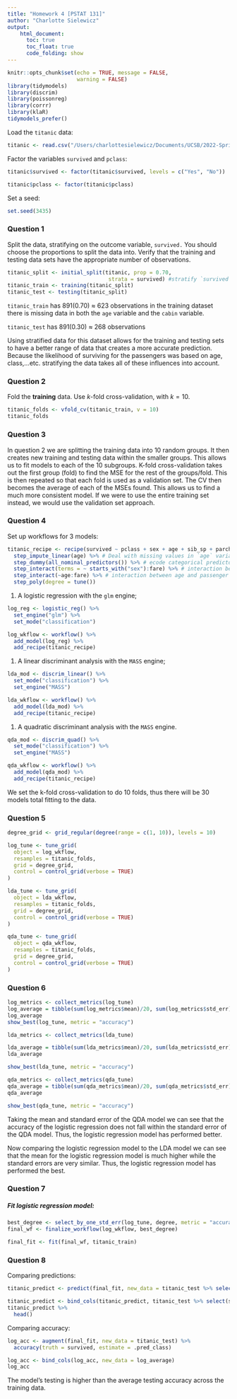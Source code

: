```yaml
---
title: "Homework 4 [PSTAT 131]"
author: "Charlotte Sielewicz"
output:
    html_document:
      toc: true
      toc_float: true
      code_folding: show
---
```


```r
knitr::opts_chunk$set(echo = TRUE, message = FALSE,
                      warning = FALSE)
library(tidymodels)
library(discrim)
library(poissonreg)
library(corrr)
library(klaR) 
tidymodels_prefer()
```

Load the `titanic` data:

```r
titanic <- read.csv("/Users/charlottesielewicz/Documents/UCSB/2022-Spring Quarter/PSTAT 131/homework-4/data/titanic.csv")
```

Factor the variables `survived` and `pclass`:

```r
titanic$survived <- factor(titanic$survived, levels = c("Yes", "No"))

titanic$pclass <- factor(titanic$pclass)
```

Set a seed:

```r
set.seed(3435)
```

### Question 1

Split the data, stratifying on the outcome variable, `survived.` You should choose the proportions to split the data into. Verify that the training and testing data sets have the appropriate number of observations.

```r
titanic_split <- initial_split(titanic, prop = 0.70,
                                strata = survived) #stratify `survived`
titanic_train <- training(titanic_split)
titanic_test <- testing(titanic_split)
```

`titanic_train` has 891(0.70) $\approx$ 623 observations in the training dataset there is missing data in both the `age` variable and the `cabin` variable.

`titanic_test` has 891(0.30) $\approx$ 268 observations

Using stratified data for this dataset allows for the training and testing sets to have a better range of data that creates a more accurate prediction. Because the likelihood of surviving for the passengers was based on age, class,...etc. stratifying the data takes all of these influences into account.

### Question 2

Fold the **training** data. Use *k*-fold cross-validation, with $k = 10$.

```r
titanic_folds <- vfold_cv(titanic_train, v = 10)
titanic_folds
```

### Question 3

In question 2 we are splitting the training data into 10 random groups. It then creates new training and testing data within the smaller groups. This allows us to fit models to each of the 10 subgroups. K-fold cross-validation takes out the first group (fold) to find the MSE for the rest of the groups/fold. This is then repeated so that each fold is used as a validation set. The CV then becomes the average of each of the MSEs found. This allows us to find a much more consistent model. If we were to use the entire training set instead, we would use the validation set approach.

### Question 4

Set up workflows for 3 models:

```r
titanic_recipe <- recipe(survived ~ pclass + sex + age + sib_sp + parch + fare, data = titanic_train) %>%
  step_impute_linear(age) %>% # Deal with missing values in `age` variable
  step_dummy(all_nominal_predictors()) %>% # ecode categorical predictors
  step_interact(terms = ~ starts_with("sex"):fare) %>% # interaction between sex and passenger fare
  step_interact(~age:fare) %>% # interaction between age and passenger fare
  step_poly(degree = tune())

```

1.  A logistic regression with the `glm` engine;

```r
log_reg <- logistic_reg() %>% 
  set_engine("glm") %>% 
  set_mode("classification")

log_wkflow <- workflow() %>% 
  add_model(log_reg) %>% 
  add_recipe(titanic_recipe)
```

1.  A linear discriminant analysis with the `MASS` engine;

```r
lda_mod <- discrim_linear() %>% 
  set_mode("classification") %>% 
  set_engine("MASS")

lda_wkflow <- workflow() %>% 
  add_model(lda_mod) %>% 
  add_recipe(titanic_recipe)
```

1.  A quadratic discriminant analysis with the `MASS` engine.

```r
qda_mod <- discrim_quad() %>% 
  set_mode("classification") %>% 
  set_engine("MASS")

qda_wkflow <- workflow() %>% 
  add_model(qda_mod) %>% 
  add_recipe(titanic_recipe)
```

We set the k-fold cross-validation to do 10 folds, thus there will be 30 models total fitting to the data.

### Question 5

```r
degree_grid <- grid_regular(degree(range = c(1, 10)), levels = 10)

log_tune <- tune_grid(
  object = log_wkflow, 
  resamples = titanic_folds,
  grid = degree_grid,
  control = control_grid(verbose = TRUE)
)

lda_tune <- tune_grid(
  object = lda_wkflow, 
  resamples = titanic_folds,
  grid = degree_grid,
  control = control_grid(verbose = TRUE)
)

qda_tune <- tune_grid(
  object = qda_wkflow, 
  resamples = titanic_folds,
  grid = degree_grid,
  control = control_grid(verbose = TRUE)
)

```

### Question 6

```r
log_metrics <- collect_metrics(log_tune)
log_average = tibble(sum(log_metrics$mean)/20, sum(log_metrics$std_err)/20)
log_average
show_best(log_tune, metric = "accuracy")
```

```r
lda_metrics <- collect_metrics(lda_tune)

lda_average = tibble(sum(lda_metrics$mean)/20, sum(lda_metrics$std_err)/20)
lda_average

show_best(lda_tune, metric = "accuracy")
```

```r
qda_metrics <- collect_metrics(qda_tune)
qda_average = tibble(sum(qda_metrics$mean)/20, sum(qda_metrics$std_err)/20)
qda_average

show_best(qda_tune, metric = "accuracy")
```

Taking the mean and standard error of the QDA model we can see that the accuracy of the logistic regression does not fall within the standard error of the QDA model. Thus, the logistic regression model has performed better.

Now comparing the logistic regression model to the LDA model we can see that the mean for the logistic regression model is much higher while the standard errors are very similar. Thus, the logistic regression model has performed the best.

### Question 7

##### Fit logistic regression model:

```r
best_degree <- select_by_one_std_err(log_tune, degree, metric = "accuracy")
final_wf <- finalize_workflow(log_wkflow, best_degree)

final_fit <- fit(final_wf, titanic_train)
```

### Question 8

Comparing predictions:

```r
titanic_predict <- predict(final_fit, new_data = titanic_test %>% select(-survived))

titanic_predict <- bind_cols(titanic_predict, titanic_test %>% select(survived))
titanic_predict %>% 
  head()

```

Comparing accuracy:

```r
log_acc <- augment(final_fit, new_data = titanic_test) %>%
  accuracy(truth = survived, estimate = .pred_class)

log_acc <- bind_cols(log_acc, new_data = log_average)
log_acc
```

The model's testing is higher than the average testing accuracy across the training data.

